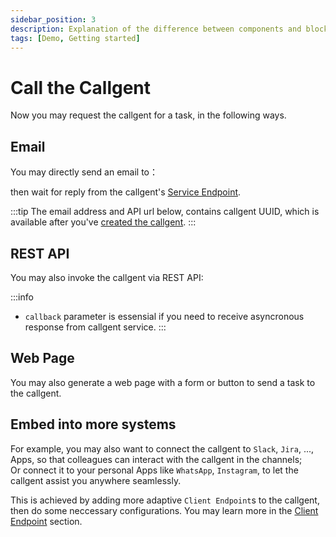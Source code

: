 ```yaml
---
sidebar_position: 3
description: Explanation of the difference between components and blocks on a practical example
tags: [Demo, Getting started]
---
```


# Call the Callgent


Now you may request the callgent for a task, in the following ways.

## Email

You may directly send an email to：<App><Email /></App> 

then wait for reply from the callgent's [Service Endpoint](#connect-the-callgent-to-a-service-endpoint).

:::tip
The email address and API url below, contains callgent UUID, which is available after you've [created the callgent](#create-a-new-callgent).
:::

## REST API

You may also invoke the callgent via REST API:
<App><RestApi/></App>


:::info
- `callback` parameter is essensial if you need to receive asyncronous response from callgent service.
:::

## Web Page

You may also generate a web page with a form or button to send a task to the callgent.

## Embed into more systems

For example, you may also want to connect the callgent to `Slack`, `Jira`, ..., Apps, so that colleagues can interact with the callgent in the channels;  
Or connect it to your personal Apps like `WhatsApp`, `Instagram`, to let the callgent assist you anywhere seamlessly.

This is achieved by adding more adaptive `Client Endpoint`s to the callgent, then do some neccessary configurations. You may learn more in the [Client Endpoint](../advanced-topics/callgent-endpoints/client-endpoint) section.
